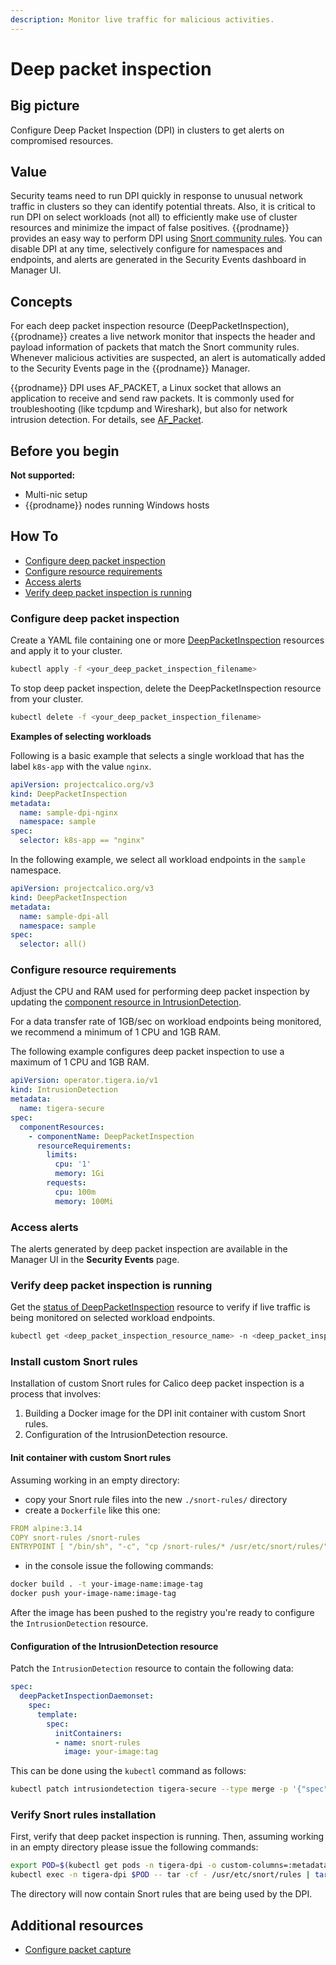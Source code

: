 ```yaml
---
description: Monitor live traffic for malicious activities.
---
```


# Deep packet inspection

## Big picture

Configure Deep Packet Inspection (DPI) in clusters to get alerts on compromised resources.

## Value

Security teams need to run DPI quickly in response to unusual network traffic in clusters so they can identify potential threats. Also, it is critical to run DPI on select workloads (not all) to efficiently make use of cluster resources and minimize the impact of false positives. {{prodname}} provides an easy way to perform DPI using [Snort community rules](https://www.snort.org/downloads/#rule-downloads). You can disable DPI at any time, selectively configure for namespaces and endpoints, and alerts are generated in the Security Events dashboard in Manager UI.

## Concepts

For each deep packet inspection resource (DeepPacketInspection), {{prodname}} creates a live network monitor that inspects the header and payload information of packets that match the Snort community rules. Whenever malicious activities are suspected, an alert is automatically added to the Security Events page in the {{prodname}} Manager.

{{prodname}} DPI uses AF_PACKET, a Linux socket that allows an application to receive and send raw packets. It is commonly used for troubleshooting (like tcpdump and Wireshark), but also for network intrusion detection. For details, see [AF_Packet](https://man7.org/linux/man-pages/man7/packet.7.html).

## Before you begin

**Not supported:**

- Multi-nic setup
- {{prodname}} nodes running Windows hosts

## How To

- [Configure deep packet inspection](#configure-deep-packet-inspection)
- [Configure resource requirements](#configure-resource-requirements)
- [Access alerts](#access-alerts)
- [Verify deep packet inspection is running](#verify-deep-packet-inspection-is-running)

### Configure deep packet inspection

Create a YAML file containing one or more [DeepPacketInspection](../reference/resources/deeppacketinspection.mdx) resources and apply it to your cluster.

```bash
kubectl apply -f <your_deep_packet_inspection_filename>
```

To stop deep packet inspection, delete the DeepPacketInspection resource from your cluster.

```bash
kubectl delete -f <your_deep_packet_inspection_filename>
```

**Examples of selecting workloads**

Following is a basic example that selects a single workload that has the label `k8s-app` with the value `nginx`.

```yaml
apiVersion: projectcalico.org/v3
kind: DeepPacketInspection
metadata:
  name: sample-dpi-nginx
  namespace: sample
spec:
  selector: k8s-app == "nginx"
```

In the following example, we select all workload endpoints in the `sample` namespace.

```yaml
apiVersion: projectcalico.org/v3
kind: DeepPacketInspection
metadata:
  name: sample-dpi-all
  namespace: sample
spec:
  selector: all()
```

### Configure resource requirements

Adjust the CPU and RAM used for performing deep packet inspection by updating the [component resource in IntrusionDetection](../reference/installation/api.mdx#operator.tigera.io/v1.IntrusionDetectionComponentResource).

For a data transfer rate of 1GB/sec on workload endpoints being monitored, we recommend a minimum of 1 CPU and 1GB RAM.

The following example configures deep packet inspection to use a maximum of 1 CPU and 1GB RAM.

```yaml
apiVersion: operator.tigera.io/v1
kind: IntrusionDetection
metadata:
  name: tigera-secure
spec:
  componentResources:
    - componentName: DeepPacketInspection
      resourceRequirements:
        limits:
          cpu: '1'
          memory: 1Gi
        requests:
          cpu: 100m
          memory: 100Mi
```

### Access alerts

The alerts generated by deep packet inspection are available in the Manager UI in the **Security Events** page.

### Verify deep packet inspection is running

Get the [status of DeepPacketInspection](../reference/resources/deeppacketinspection.mdx#status) resource to verify if live traffic is being monitored on selected workload endpoints.

```bash
kubectl get <deep_packet_inspection_resource_name> -n <deep_packet_inspection_namespace>
```

### Install custom Snort rules

Installation of custom Snort rules for Calico deep packet inspection is a process that involves:
1. Building a Docker image for the DPI init container with custom Snort rules.
2. Configuration of the IntrusionDetection resource.

#### Init container with custom Snort rules

Assuming working in an empty directory:

- copy your Snort rule files into the new `./snort-rules/` directory
- create a `Dockerfile` like this one:

```yaml
FROM alpine:3.14
COPY snort-rules /snort-rules
ENTRYPOINT [ "/bin/sh", "-c", "cp /snort-rules/* /usr/etc/snort/rules/" ]
```

- in the console issue the following commands:

```bash
docker build . -t your-image-name:image-tag
docker push your-image-name:image-tag
```

After the image has been pushed to the registry you're ready to configure the `IntrusionDetection` resource.

#### Configuration of the IntrusionDetection resource

Patch the `IntrusionDetection` resource to contain the following data:

```yaml
spec:
  deepPacketInspectionDaemonset:
    spec:
      template:
        spec:
          initContainers:
          - name: snort-rules
            image: your-image:tag
```

This can be done using the `kubectl` command as follows:

```bash
kubectl patch intrusiondetection tigera-secure --type merge -p '{"spec":{"deepPacketInspectionDaemonset":{"spec":{"template":{"spec":{"initContainers":[{"name":"snort-rules", "image":"your-image:tag"}]}}}}}}'
```

### Verify Snort rules installation

First, verify that deep packet inspection is running.
Then, assuming working in an empty directory please issue the following commands:

```bash
export POD=$(kubectl get pods -n tigera-dpi -o custom-columns=:metadata.name --no-headers | head -n 1)
kubectl exec -n tigera-dpi $POD -- tar -cf - /usr/etc/snort/rules | tar --strip-components=4 -xf -
```

The directory will now contain Snort rules that are being used by the DPI.

## Additional resources

- [Configure packet capture](../visibility/packetcapture.mdx)
